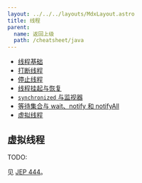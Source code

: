 ```yaml
---
layout: ../../../layouts/MdxLayout.astro
title: 线程
parent:
  name: 返回上级
  path: /cheatsheet/java
---
```


- [线程基础](/cheatsheet/java/concurrency-thread)
- [打断线程](/cheatsheet/java/concurrency-thread-interrupt)
- [停止线程](/cheatsheet/java/concurrency-thread-stop)
- [线程挂起与恢复](/cheatsheet/java/concurrency-thread-suspend-resume)
- [`synchronized` 与监视器](/cheatsheet/java/concurrency-sync)
- [等待集合与 wait、notify 和 notifyAll](/cheatsheet/java/concurrency-wait-notify)
- [虚拟线程](/cheatsheet/java/concurrency-virtual-thread)

## 虚拟线程

TODO:

见 [JEP 444](https://openjdk.org/jeps/444)。